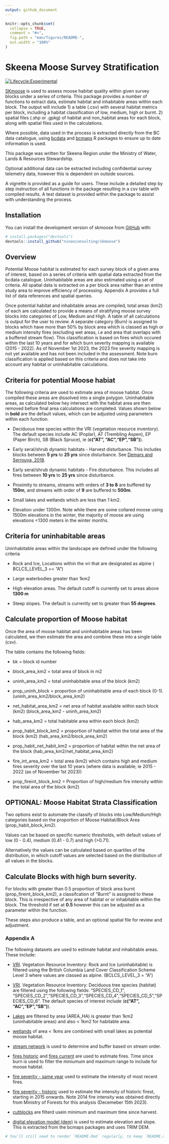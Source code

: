 ---
output: github_document
---

<!-- README.md is generated from README.Rmd. Please edit that file -->

```{r, include = FALSE}
knitr::opts_chunk$set(
  collapse = TRUE,
  comment = "#>",
  fig.path = "man/figures/README-",
  out.width = "100%"
)
```

# Skeena Moose Survey Stratification

<!-- badges: start -->
[![Lifecycle:Experimental](https://img.shields.io/badge/Lifecycle-Experimental-339999)](<Redirect-URL>)
<!-- badges: end -->

[SKmoose](https://gcperk.github.io/skmoose/index.html) is used to assess moose habitat quality within given survey blocks under a series of criteria. This package provides a number of functions to extract data, estimate habitat and inhabitable areas within each block. The output will include 1) a table (.csv) with several habitat metrics per block, including a habitat classification of low, medium, high or burnt. 2) spatial files (.shp or .gpkg) of habitat and non_habitat areas for each block, along with spatial files used in the calculations. 

Where possible, data used in the process is extracted directly from the BC data catalogue, using [bcdata](https://github.com/bcgov/bcdata) and [bcmaps](https://github.com/bcgov/bcmaps) R packages to ensure up to date information is used. 

This package was written for Skeena Region under the Ministry of Water, Lands & Resources Stewardship. 

Optional additional data can be extracted including confidential survey telemetry data, however this is dependent on outside sources. 

A vignette is provided as a guide for users. These include a detailed step by step instruction of all functions in the package resulting in a csv table with compiled results. A test dataset is provided within the package to assist with understanding the process. 


## Installation

You can install the development version of skmoose from [GitHub](https://github.com/) with:

``` r
# install.packages("devtools")
devtools::install_github("ninoxconsulting/skmoose")
```

## Overview

Potential Moose habitat is estimated for each survey block of a given area of interest, based on a series of criteria with spatial data extracted from the bcdata catalogue. Uninhabitable areas are also estimated using a set of criteria. All spatial data is extracted on a per block area rather than an entire study area to improve efficiency of processing. Appendix A provides a full list of data references and spatial queries.

Once potential habitat and inhabitable areas are compiled, total areas (km2) of each are calculated to provide a means of stratifying moose survey blocks into categories of Low, Medium and High. A table of all calculations is output for the user to review. A separate category (Burn) is assigned to blocks which have more than 50% by block area which is classed as high or medium intensity fires (excluding wet areas, i.e and area that overlaps with a buffered stream flow). This classification is based on fires which occured within the last 10 years and for which burn severity mapping is available (2015 - 2022). As of November 1st 2023, the 2023 fire severity mapping is not yet available and has not been included in the assessment. Note burn classification is applied based on this criteria and does not take into account any habitat or uninhabitable calculations. 


## Criteria for potential Moose habiat

The following criteria are used to estimate area of moose habitat. Once compiled these areas are dissolved into a single polygon. Uninhabitable areas, as calculated below hey intersect with the habitat area are then removed before final area calculations are completed. Values shown below in **bold** are the default values, which can be adjusted using parameters within each function. 

- Deciduous tree species within the VRI (vegetation resource inventory). The default species include AC (Poplar), AT (Trembling Aspen), EP (Paper Birch), SB (Black Spruce), ie (**c("AT", "AC","EP","SB")**). 

- Early seral/shrub dynamic habitats - Harvest disturbance. This includes blocks between **5 yrs** to **25 yrs** since disturbance. See [Demars and Serrouya, 2018](https://cdnsciencepub.com/doi/abs/10.1139/cjz-2018-0319). 

- Early seral/shrub dynamic habitats - Fire disturbance. This includes all fires between **10 yrs** to **25 yrs** since disturbance. 


- Proximity to streams, streams with orders of **3 to 8** are buffered by **150m**, and streams with order of **9** are buffered to **500m**.

- Small lakes and wetlands which are less than 1 km2. 

- Elevation under 1300m. Note while there are some collared moose using 1500m elevations in the winter, the majority of moose are using elevations <1300 meters in the winter months. 



## Criteria for uninhabitable areas 

Uninhabitable areas within the landscape are defined under the following criteria 

- Rock and Ice, Locations within the vri that are designated as alpine ( BCLCS_LEVEL_3 == "A")

- Large waterbodies greater than 1km2

- High elevation areas. The default cutoff is currently set to areas above **1300 m** 

- Steep slopes. The default is currently set to greater than **55 degrees**. 



## Calculate proportion of Moose habitat

Once the area of moose habitat and uninhabitable areas has been calculated, we then estimate the area and combine these into a single table (csv).

The table contains the following fields: 

- bk = block id number

- block_area_km2 = total area of block in m2

- uninh_area_km2 = total uninhabitable area of the block (km2)

- prop_uninh_block = proportion of uninhabitable area of each block (0-1). (uninh_area_km2/block_area_km2)

- net_habitat_area_km2 = net area of habitat available within each block (km2) (block_area_km2 - uninh_area_km2) 

- hab_area_km2 = total habitable area within each block (km2)

- prop_habit_block_km2 = proportion of habitat within the total area of the block (km2) (hab_area_km2/block_area_km2) 

- prop_habit_net_habit_km2 = proportion of habitat within the net area of the block (hab_area_km2/net_habitat_area_km2)

- fire_int_area_km2 = total area (km2) which contains high and medium fires severity over the last 10 years (where data is available; ie 2015 - 2022 (as of November 1st 2023))

- prop_fireint_block_km2 = Proportion of high/medium fire intensity within the total area of the block (km2)
    



## OPTIONAL: Moose Habitat Strata Classification 
  
Two options exist to automate the classify of blocks into Low/Medium/High categories based on the proportion of Moose Habitat/Block Area (prop_habit_block_km2). 

Values can be based on specific numeric thresholds, with default values of low (0 - 0.4), medium (0.41 - 0.7) and high (>0.71). 

Alternatively the values can be calculated based on quartiles of the distribution, in which cutoff values are selected based on the distribution of all values in the blocks. 



## Calculate Blocks with high burn severity. 

For blocks with greater than 0.5 proportion of block area burnt (prop_fireint_block_km2), a classifcation of "Burnt" is assigned to these block. This is irrespective of any area of habitat or or inhabitable within the block. The threshold if set at **0.5 ** however this can be adjusted as a parameter within the function. 


These steps also produce a table, and an optional spatial file for review and adjustment. 






### Appendix A 

The following datasets are used to estimate habitat and inhabitable areas. These include: 

- [VRI](https://catalogue.data.gov.bc.ca/dataset/vri-2022-forest-vegetation-composite-polygon). Vegetation Resource Inventory: Rock and Ice (uninhabitable) is filtered using the British Columbia Land Cover Classification Scheme Level 3 where values are classed as alpine. (BCLCS_LEVEL_3 = “A”)

- [VRI](https://catalogue.data.gov.bc.ca/dataset/vri-2022-forest-vegetation-composite-polygon). Vegetation Resource Inventory: Deciduous tree species (habitat) are filtered using the following fields: "SPECIES_CD_1", "SPECIES_CD_2","SPECIES_CD_3","SPECIES_CD_4","SPECIES_CD_5","SPECIES_CD_6". The default species of interest include (**c("AT", "AC","EP","SB")**). 

- [Lakes](https://catalogue.data.gov.bc.ca/dataset/freshwater-atlas-lakes) are filtered by area (AREA_HA) is greater than 1km2 (uninhabitable areas) and also < 1km2 for habitable area. 

- [wetlands](https://catalogue.data.gov.bc.ca/dataset/freshwater-atlas-wetlands) of area < 1kms are combined with small lakes as potential moose habitat.

- [stream network](https://catalogue.data.gov.bc.ca/dataset/92344413-8035-4c08-b996-65a9b3f62fca) is used to determine and buffer based on stream order. 

- [fires historic](https://catalogue.data.gov.bc.ca/dataset/22c7cb44-1463-48f7-8e47-88857f207702) and [fires current](https://catalogue.data.gov.bc.ca/dataset/cdfc2d7b-c046-4bf0-90ac-4897232619e1) are used to estimate fires. Time since burn is used to filter the miniumum and maximum range to include for moose habitat. 

- [fire severity - same year ](https://catalogue.data.gov.bc.ca/dataset/fire-burn-severity-same-year) used to estimate the intensity of most recent fires. 

- [fire severity - historic ](https://catalogue.data.gov.bc.ca/dataset/fire-burn-severity-historical) used to estimate the intensity of historic firest, starting in 2015 onwards. Note 2014 fire intensity was obtained directly from Ministry of Forests for this analysis (Decemeber 15th 2023).

- [cutblocks](https://catalogue.data.gov.bc.ca/dataset/b1b647a6-f271-42e0-9cd0-89ec24bce9f7) are filterd usein minimum and maximum time since harvest.

- [digital elevation model (dem)](https://rdrr.io/github/bcgov/bcmaps/man/cded.html) is used to estimate elevation and slope. This is extracted from the bcmaps packages and uses TRIM DEM. 

```{r, echo = FALSE}

# You'll still need to render `README.Rmd` regularly, to keep `README.md` up-to-date. `devtools::build_readme()` is handy for this. You could also use GitHub Actions to re-render `README.Rmd` every time you push. An example workflow can be found here: <https://github.com/r-lib/actions/tree/v1/examples>.

```


